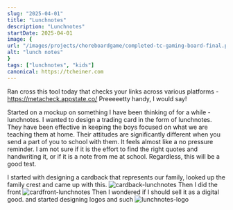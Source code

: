 ```yaml
---
slug: "2025-04-01"
title: "Lunchnotes"
description: "Lunchnotes"
startDate: 2025-04-01
image: {
url: "/images/projects/choreboardgame/completed-tc-gaming-board-final.png",
alt: "lunch notes"
}
tags: ["lunchnotes", "kids"]
canonical: https://tcheiner.com
---
```

Ran cross this tool today that checks your links across various platforms - https://metacheck.appstate.co/
Preeeeetty handy, I would say!

Started on a mockup on something I have been thinking of for a while - lunchnotes.
I wanted to design a trading card in the form of lunchnotes.  They have been effective in keeping the boys focused on
what we are teaching them at home.  Their attitudes are significantly different when you send a part of you to school
with them.  It feels almost like a no pressure reminder.  I am not sure if it is the effort to find the right quotes
and handwriting it, or if it is a note from me at school.  Regardless, this will be a good test.

I started with designing a cardback that represents our family, looked up the family crest and came up with this.
![cardback-lunchnotes](/images/projects/lunchnotes/lunchnotes-cardback-final.png)
Then I did the front
![cardfront-lunchnotes](/images/projects/lunchnotes/lunchnotes-2025-april-epictetus-completed.png)
Then I wondered if I should sell it as a digital good.
and started designing logos and such
![lunchnotes-logo](/images/projects/lunchnotes/lunchnotes-logo-yellow.png)
